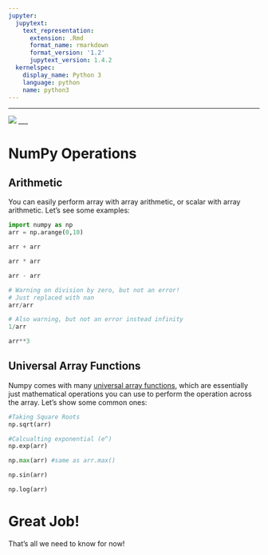 ```yaml
---
jupyter:
  jupytext:
    text_representation:
      extension: .Rmd
      format_name: rmarkdown
      format_version: '1.2'
      jupytext_version: 1.4.2
  kernelspec:
    display_name: Python 3
    language: python
    name: python3
---
```


___

<a href='http://www.pieriandata.com'> <img src='../Pierian_Data_Logo.png' /></a>
___


# NumPy Operations


## Arithmetic

You can easily perform array with array arithmetic, or scalar with array arithmetic. Let's see some examples:

```python
import numpy as np
arr = np.arange(0,10)
```

```python
arr + arr
```

```python
arr * arr
```

```python
arr - arr
```

```python
# Warning on division by zero, but not an error!
# Just replaced with nan
arr/arr
```

```python
# Also warning, but not an error instead infinity
1/arr
```

```python
arr**3
```

## Universal Array Functions

Numpy comes with many [universal array functions](http://docs.scipy.org/doc/numpy/reference/ufuncs.html), which are essentially just mathematical operations you can use to perform the operation across the array. Let's show some common ones:

```python
#Taking Square Roots
np.sqrt(arr)
```

```python
#Calcualting exponential (e^)
np.exp(arr)
```

```python
np.max(arr) #same as arr.max()
```

```python
np.sin(arr)
```

```python
np.log(arr)
```

# Great Job!

That's all we need to know for now!
